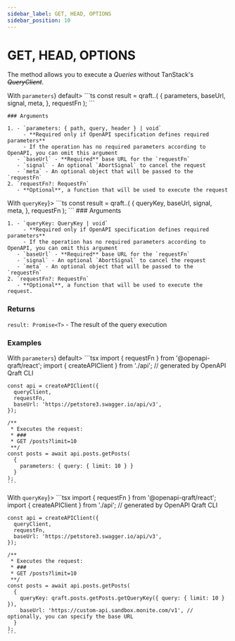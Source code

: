 ```yaml
---
sidebar_label: GET, HEAD, OPTIONS
sidebar_position: 10
---
```



# GET, HEAD, OPTIONS

The method allows you to execute a _Queries_ without TanStack's ~~_QueryClient_~~.

<Tabs>
  <TabItem value="with-parameters" label={<span style={{verticalAlign: 'middle'}}>With <code>parameters</code></span>} default>
    ```ts
    const result = qraft.<service>.<operation>(
      {
        parameters,
        baseUrl,
        signal,
        meta,
      },
      requestFn
    );
    ```

    ### Arguments

    1. - `parameters: { path, query, header } | void`
         - **Required only if OpenAPI specification defines required parameters**
         - If the operation has no required parameters according to OpenAPI, you can omit this argument
       - `baseUrl` - **Required** base URL for the `requestFn`
       - `signal` - An optional `AbortSignal` to cancel the request
       - `meta` - An optional object that will be passed to the `requestFn`
    2. `requestFn?: RequestFn`
       - **Optional**, a function that will be used to execute the request
  </TabItem>
  <TabItem value="with-query-key" label={<span style={{verticalAlign: 'middle'}}>With <code>queryKey</code></span>}>
    ```ts
    const result = qraft.<service>.<operation>(
      {
        queryKey,
        baseUrl,
        signal,
        meta,
      },
      requestFn
    );
    ```
    ### Arguments

    1. - `queryKey: QueryKey | void`
         - **Required only if OpenAPI specification defines required parameters**
         - If the operation has no required parameters according to OpenAPI, you can omit this argument
       - `baseUrl` - **Required** base URL for the `requestFn`
       - `signal` - An optional `AbortSignal` to cancel the request
       - `meta` - An optional object that will be passed to the `requestFn`
    2. `requestFn?: RequestFn`
       - **Optional**, a function that will be used to execute the request.
  </TabItem>
</Tabs>

### Returns

`result: Promise<T>` - The result of the query execution

### Examples

<Tabs>
  <TabItem value="with-parameters" label={<span>With <code>parameters</code></span>} default>
    ```tsx
    import { requestFn } from '@openapi-qraft/react';
    import { createAPIClient } from './api'; // generated by OpenAPI Qraft CLI

    const api = createAPIClient({
      queryClient,
      requestFn,
      baseUrl: 'https://petstore3.swagger.io/api/v3',
    });

    /**
     * Executes the request:
     * ###
     * GET /posts?limit=10
     **/
    const posts = await api.posts.getPosts(
      {
        parameters: { query: { limit: 10 } }
      }
    );
    ```
  </TabItem>
  <TabItem value="with-query-key" label={<span>With <code>queryKey</code></span>}>
    ```tsx
    import { requestFn } from '@openapi-qraft/react';
    import { createAPIClient } from './api'; // generated by OpenAPI Qraft CLI

    const api = createAPIClient({
      queryClient,
      requestFn,
      baseUrl: 'https://petstore3.swagger.io/api/v3',
    });

    /**
     * Executes the request:
     * ###
     * GET /posts?limit=10
     **/
    const posts = await api.posts.getPosts(
      {
        queryKey: qraft.posts.getPosts.getQueryKey({ query: { limit: 10 } }),
        baseUrl: 'https://custom-api.sandbox.monite.com/v1', // optionally, you can specify the base URL
      }
    );
    ```
  </TabItem>
</Tabs>
